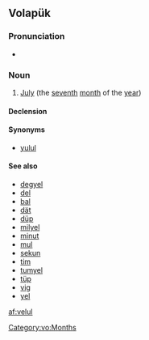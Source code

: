 ==Volapük==

===Pronunciation===
* {{IPA|[ve.ˈlul]|lang=vo}}

===Noun===
{{vo-noun}}

# [[July]] (the [[seventh]] [[month]] of the [[year]])

====Declension====
{{vo-decl-noun}}

====Synonyms====
* [[yulul]]

====See also====
* [[degyel]]
* [[del]]
* [[bal]]
* [[dät]]
* [[düp]]
* [[milyel]]
* [[minut]]
* [[mul]]
* [[sekun]]
* [[tim]]
* [[tumyel]]
* [[tüp]]
* [[vig]]
* [[yel]]

[[Category:vo:Months]]

[[af:velul]]